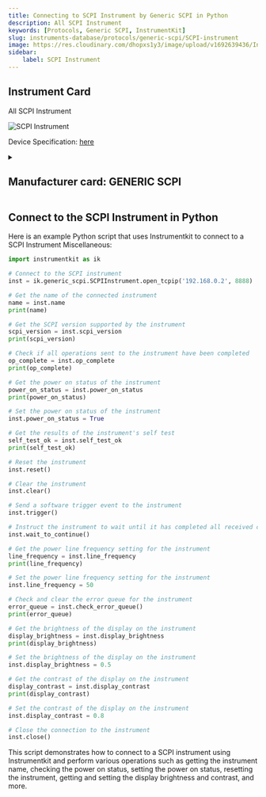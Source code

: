 ```yaml
---
title: Connecting to SCPI Instrument by Generic SCPI in Python
description: All SCPI Instrument
keywords: [Protocols, Generic SCPI, InstrumentKit] 
slug: instruments-database/protocols/generic-scpi/SCPI-instrument 
image: https://res.cloudinary.com/dhopxs1y3/image/upload/v1692639436/Instruments/Protocols/SCPI-Instrument/file.png
sidebar:
    label: SCPI Instrument 
---
```



## Instrument Card

All SCPI Instrument

![SCPI Instrument](https://res.cloudinary.com/dhopxs1y3/image/upload/v1692639436/Instruments/Protocols/SCPI-Instrument/file.png)

Device Specification: [here](/instruments-database/all-instruments)

<details style={{ marginTop: "15px"}}>
<summary><h2 style={{display:'inline'}}>Manufacturer card: GENERIC SCPI</h2></summary>



- Headquarters: 
- Yearly Revenue (millions, USD): 
- Vendor Website: [here](https://en.wikipedia.org/wiki/Standard_Commands_for_Programmable_Instruments)

</details>


<FeaturedInstrumentVideo category="PROTOCOLS" />

## Connect to the SCPI Instrument in Python





<Tabs>

<SectionsCard category="PROTOCOLS" manufacturer="Generic SCPI"></SectionsCard>

<TabItem value="InstrumentKit" label="InstrumentKit">

Here is an example Python script that uses Instrumentkit to connect to a SCPI Instrument Miscellaneous:

```python
import instrumentkit as ik

# Connect to the SCPI instrument
inst = ik.generic_scpi.SCPIInstrument.open_tcpip('192.168.0.2', 8888)

# Get the name of the connected instrument
name = inst.name
print(name)

# Get the SCPI version supported by the instrument
scpi_version = inst.scpi_version
print(scpi_version)

# Check if all operations sent to the instrument have been completed
op_complete = inst.op_complete
print(op_complete)

# Get the power on status of the instrument
power_on_status = inst.power_on_status
print(power_on_status)

# Set the power on status of the instrument
inst.power_on_status = True

# Get the results of the instrument's self test
self_test_ok = inst.self_test_ok
print(self_test_ok)

# Reset the instrument
inst.reset()

# Clear the instrument
inst.clear()

# Send a software trigger event to the instrument
inst.trigger()

# Instruct the instrument to wait until it has completed all received commands before continuing
inst.wait_to_continue()

# Get the power line frequency setting for the instrument
line_frequency = inst.line_frequency
print(line_frequency)

# Set the power line frequency setting for the instrument
inst.line_frequency = 50

# Check and clear the error queue for the instrument
error_queue = inst.check_error_queue()
print(error_queue)

# Get the brightness of the display on the instrument
display_brightness = inst.display_brightness
print(display_brightness)

# Set the brightness of the display on the instrument
inst.display_brightness = 0.5

# Get the contrast of the display on the instrument
display_contrast = inst.display_contrast
print(display_contrast)

# Set the contrast of the display on the instrument
inst.display_contrast = 0.8

# Close the connection to the instrument
inst.close()
```

This script demonstrates how to connect to a SCPI instrument using Instrumentkit and perform various operations such as getting the instrument name, checking the power on status, setting the power on status, resetting the instrument, getting and setting the display brightness and contrast, and more.

</TabItem>
</Tabs>